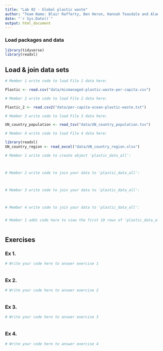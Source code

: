 ```yaml
---
title: "Lab 02 - Global plastic waste"
author: "Team Name: Blair Rafferty, Ben Heron, Hannah Teasdale and Alan Smithee"
date: "`r Sys.Date()`"
output: html_document
---
```


### Load packages and data

```r
library(tidyverse)
library(readxl)
```


## Load & join data sets

```r
# Member 1 write code to load File 1 data here:

Plastic <- read.csv("data/mismanaged-plastic-waste-per-capita.csv")

# Member 2 write code to load File 2 data here:

Plastic_2 <- read.csv2("data/per-capita-ocean-plastic-waste.txt")

# Member 3 write code to load File 3 data here:

UN_country_population <- read_tsv("data/UN_country_population.tsv")

# Member 4 write code to load File 4 data here:

library(readxl)
UN_country_region <- read_excel("data/UN_country_region.xlsx")

```



```r
# Member 1 write code to create object 'plastic_data_all':



# Member 2 write code to join your data to 'plastic_data_all':



# Member 3 write code to join your data to 'plastic_data_all':



# Member 4 write code to join your data to 'plastic_data_all':



```


```r
# Member 1 adds code here to view the first 10 rows of 'plastic_data_all'



```



## Exercises

### Ex 1.

```r
# Write your code here to answer exercise 1



```



### Ex 2.

```r
# Write your code here to answer exercise 2



```


### Ex 3.

```r
# Write your code here to answer exercise 3



```


### Ex 4.

```r
# Write your code here to answer exercise 4



```
